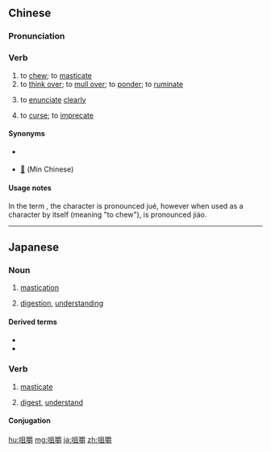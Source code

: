 ==Chinese==
{{zh-forms}}

===Pronunciation===
{{zh-pron
|m=jǔjué
|c=zeoi2 zoek3
|cat=v
}}

===Verb===
{{zh-verb}}

# to [[chew]]; to [[masticate]]
# to [[think over]]; to [[mull over]]; to [[ponder]]; to [[ruminate]]
# {{lb|zh|archaic}} to [[enunciate]] [[clearly]]
# {{lb|zh|archaic}} to [[curse]]; to [[imprecate]]

====Synonyms====
* {{sense|for both "chew" and "think over" senses}} {{zh-l|咬嚼}}
* [[𫜦]] (Min Chinese)

====Usage notes====
In the term {{zh-l|咀嚼|tr=jǔjué}}, the character {{zh-l|嚼}} is pronounced jué, however when used as a character by itself (meaning "to chew"), {{zh-l|嚼}} is pronounced jiáo.

----

==Japanese==
{{ja-kanjitab|そ|しゃく|yomi=o}}

===Noun===
{{ja-noun|そしゃく}}

# {{lb|ja|physiology|sort=そしゃく}} [[mastication]]
# [[digestion]], [[understanding]]

====Derived terms====
* {{ja-r|咀嚼筋|そしゃくきん}}
* {{ja-r|咀嚼力|そしゃくりょく}}

===Verb===
{{ja-verb-suru|そしゃく}}

# {{lb|ja|physiology|sort=そしゃく}} [[masticate]]
# [[digest]], [[understand]]

====Conjugation====
{{ja-suru|そしゃく}}

[[hu:咀嚼]]
[[mg:咀嚼]]
[[ja:咀嚼]]
[[zh:咀嚼]]